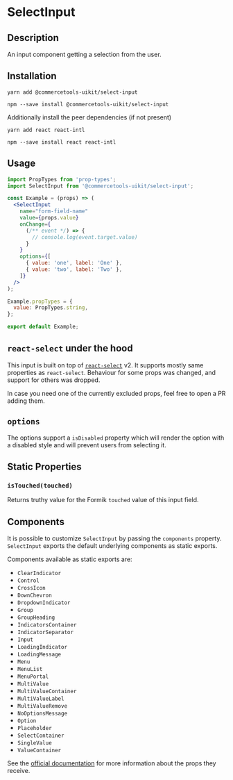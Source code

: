 

<Meta of={SelectInputStories} />

# SelectInput

## Description

An input component getting a selection from the user.

## Installation

```
yarn add @commercetools-uikit/select-input
```

```
npm --save install @commercetools-uikit/select-input
```

Additionally install the peer dependencies (if not present)

```
yarn add react react-intl
```

```
npm --save install react react-intl
```

## Usage

```jsx
import PropTypes from 'prop-types';
import SelectInput from '@commercetools-uikit/select-input';

const Example = (props) => (
  <SelectInput
    name="form-field-name"
    value={props.value}
    onChange={
      (/** event */) => {
        // console.log(event.target.value)
      }
    }
    options={[
      { value: 'one', label: 'One' },
      { value: 'two', label: 'Two' },
    ]}
  />
);

Example.propTypes = {
  value: PropTypes.string,
};

export default Example;
```

## `react-select` under the hood

This input is built on top of [`react-select`](https://github.com/JedWatson/react-select) v2.
It supports mostly same properties as `react-select`. Behaviour for some props was changed, and support for others was dropped.

In case you need one of the currently excluded props, feel free to open a PR adding them.

## `options`

The options support a `isDisabled` property which will render the option with a disabled style and will prevent users from selecting it.

## Static Properties

### `isTouched(touched)`

Returns truthy value for the Formik `touched` value of this input field.

## Components

It is possible to customize `SelectInput` by passing the `components` property.
`SelectInput` exports the default underlying components as static exports.

Components available as static exports are:

- `ClearIndicator`
- `Control`
- `CrossIcon`
- `DownChevron`
- `DropdownIndicator`
- `Group`
- `GroupHeading`
- `IndicatorsContainer`
- `IndicatorSeparator`
- `Input`
- `LoadingIndicator`
- `LoadingMessage`
- `Menu`
- `MenuList`
- `MenuPortal`
- `MultiValue`
- `MultiValueContainer`
- `MultiValueLabel`
- `MultiValueRemove`
- `NoOptionsMessage`
- `Option`
- `Placeholder`
- `SelectContainer`
- `SingleValue`
- `ValueContainer`

See the [official documentation](https://react-select.com/components) for more information about the props they receive.

<Canvas of={SelectInputStories.Default} />
